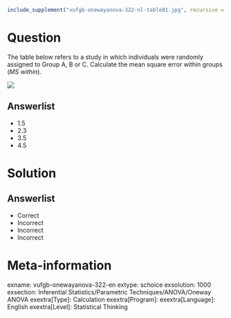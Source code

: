 ```r
include_supplement("vufgb-onewayanova-322-nl-table01.jpg", recursive = TRUE)
```

Question
========

The table below refers to a study in which individuals were randomly assigned to Group A, B or C. Calculate the mean square error within groups (*MS within*).

![](vufgb-onewayanova-322-nl-table01.jpg)
  
Answerlist
----------
* 1.5
* 2.3
* 3.5
* 4.5

Solution
========

Answerlist
----------
* Correct
* Incorrect
* Incorrect
* Incorrect

Meta-information
================
exname: vufgb-onewayanova-322-en
extype: schoice
exsolution: 1000
exsection: Inferential Statistics/Parametric Techniques/ANOVA/Oneway ANOVA
exextra[Type]: Calculation
exextra[Program]: 
exextra[Language]: English
exextra[Level]: Statistical Thinking
